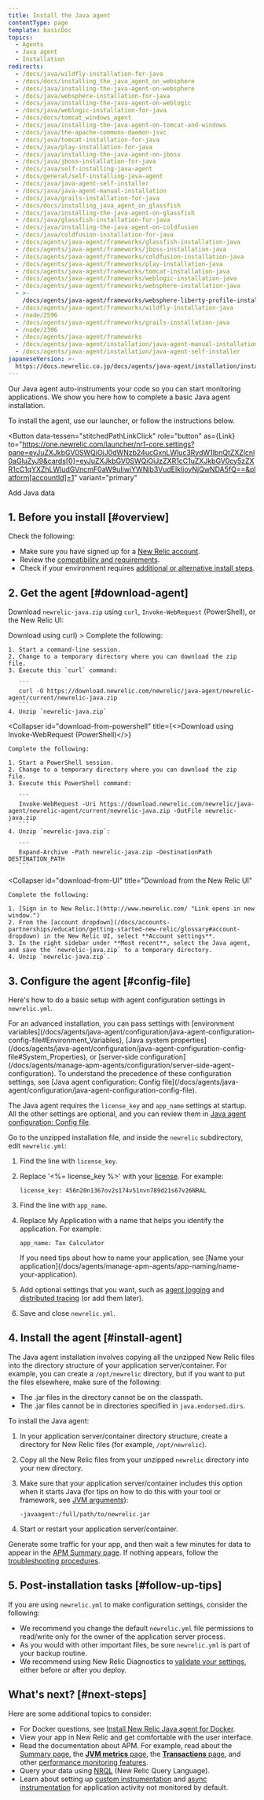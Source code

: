```yaml
---
title: Install the Java agent
contentType: page
template: basicDoc
topics:
  - Agents
  - Java agent
  - Installation
redirects:
  - /docs/java/wildfly-installation-for-java
  - /docs/docs/installing_the_java_agent_on_websphere
  - /docs/java/installing-the-java-agent-on-websphere
  - /docs/java/websphere-installation-for-java
  - /docs/java/installing-the-java-agent-on-weblogic
  - /docs/java/weblogic-installation-for-java
  - /docs/docs/tomcat_windows_agent
  - /docs/java/installing-the-java-agent-on-tomcat-and-windows
  - /docs/java/the-apache-commons-daemon-jsvc
  - /docs/java/tomcat-installation-for-java
  - /docs/java/play-installation-for-java
  - /docs/java/installing-the-java-agent-on-jboss
  - /docs/java/jboss-installation-for-java
  - /docs/java/self-installing-java-agent
  - /docs/general/self-installing-java-agent
  - /docs/java/java-agent-self-installer
  - /docs/java/java-agent-manual-installation
  - /docs/java/grails-installation-for-java
  - /docs/docs/installing_java_agent_on_glassfish
  - /docs/java/installing-the-java-agent-on-glassfish
  - /docs/java/glassfish-installation-for-java
  - /docs/java/installing-the-java-agent-on-coldfusion
  - /docs/java/coldfusion-installation-for-java
  - /docs/agents/java-agent/frameworks/glassfish-installation-java
  - /docs/agents/java-agent/frameworks/jboss-installation-java
  - /docs/agents/java-agent/frameworks/coldfusion-installation-java
  - /docs/agents/java-agent/frameworks/play-installation-java
  - /docs/agents/java-agent/frameworks/tomcat-installation-java
  - /docs/agents/java-agent/frameworks/weblogic-installation-java
  - /docs/agents/java-agent/frameworks/websphere-installation-java
  - >-
    /docs/agents/java-agent/frameworks/websphere-liberty-profile-installation-java
  - /docs/agents/java-agent/frameworks/wildfly-installation-java
  - /node/2596
  - /docs/agents/java-agent/frameworks/grails-installation-java
  - /node/2306
  - /docs/agents/java-agent/frameworks
  - /docs/agents/java-agent/installation/java-agent-manual-installation
  - /docs/agents/java-agent/installation/java-agent-self-installer
japaneseVersion: >-
  https://docs.newrelic.co.jp/docs/agents/java-agent/installation/install-java-agent
---
```



Our Java agent auto-instruments your code so you can start monitoring applications. We show you here how to complete a basic Java agent installation.

To install the agent, use our launcher, or follow the instructions below.

<Button
  data-tessen="stitchedPathLinkClick"
  role="button"
  as={Link}
  to="https://one.newrelic.com/launcher/nr1-core.settings?pane=eyJuZXJkbGV0SWQiOiJ0dWNzb24ucGxnLWluc3RydW1lbnQtZXZlcnl0aGluZyJ9&cards[0]=eyJuZXJkbGV0SWQiOiJzZXR1cC1uZXJkbGV0cy5zZXR1cC1qYXZhLWludGVncmF0aW9uIiwiYWNjb3VudElkIjoyNjQwNDA5fQ==&platform[accountId]=1"
  variant="primary"
>
  Add Java data
</Button>

## 1. Before you install [#overview]

Check the following:

* Make sure you have signed up for a [New Relic account](/docs/accounts-partnerships/accounts/account-setup/creating-your-new-relic-account).
* Review the [compatibility and requirements](/docs/agents/java-agent/getting-started/compatibility-requirements-java-agent).
* Check if your environment requires [additional or alternative install steps](/docs/agents/java-agent/additional-installation).

## 2. Get the agent [#download-agent]

Download `newrelic-java.zip` using `curl`, `Invoke-WebRequest` (PowerShell), or the New Relic UI:

<CollapserGroup>
  <Collapser
    id="download-from-curl"
    title={<>Download using <InlineCode>curl</InlineCode></>}
  >
    Complete the following:

    1. Start a command-line session.
    2. Change to a temporary directory where you can download the zip file.
    3. Execute this `curl` command:

       ```
       curl -O https://download.newrelic.com/newrelic/java-agent/newrelic-agent/current/newrelic-java.zip
       ```
    4. Unzip `newrelic-java.zip`
  </Collapser>

  <Collapser
    id="download-from-powershell"
    title={<>Download using <InlineCode>Invoke-WebRequest</InlineCode> (PowerShell)</>}
  >
    Complete the following:

    1. Start a PowerShell session.
    2. Change to a temporary directory where you can download the zip file.
    3. Execute this PowerShell command:

       ```
       Invoke-WebRequest -Uri https://download.newrelic.com/newrelic/java-agent/newrelic-agent/current/newrelic-java.zip -OutFile newrelic-java.zip
       ```
    4. Unzip `newrelic-java.zip`:

       ```
       Expand-Archive -Path newrelic-java.zip -DestinationPath DESTINATION_PATH
       ```
  </Collapser>

  <Collapser
    id="download-from-UI"
    title="Download from the New Relic UI"
  >
    Complete the following:

    1. [Sign in to New Relic.](http://www.newrelic.com/ "Link opens in new window.")
    2. From the [account dropdown](/docs/accounts-partnerships/education/getting-started-new-relic/glossary#account-dropdown) in the New Relic UI, select **Account settings**.
    3. In the right sidebar under **Most recent**, select the Java agent, and save the `newrelic-java.zip` to a temporary directory.
    4. Unzip `newrelic-java.zip`.
  </Collapser>
</CollapserGroup>

## 3. Configure the agent [#config-file]

Here's how to do a basic setup with agent configuration settings in `newrelic.yml`.

<Callout variant="tip">
  For an advanced installation, you can pass settings with [environment variables](/docs/agents/java-agent/configuration/java-agent-configuration-config-file#Environment_Variables), [Java system properties](/docs/agents/java-agent/configuration/java-agent-configuration-config-file#System_Properties), or [server-side configuration](/docs/agents/manage-apm-agents/configuration/server-side-agent-configuration). To understand the precedence of these configuration settings, see [Java agent configuration: Config file](/docs/agents/java-agent/configuration/java-agent-configuration-config-file).
</Callout>

The Java agent requires the `license_key` and `app_name` settings at startup. All the other settings are optional, and you can review them in [Java agent configuration: Config file](/docs/agents/java-agent/configuration/java-agent-configuration-config-file).

Go to the unzipped installation file, and inside the `newrelic` subdirectory, edit `newrelic.yml`:

1. Find the line with `license_key`.
2. Replace '&lt;%= license_key %>' with your [license](/docs/accounts/install-new-relic/account-setup/license-key). For example:

   ```
   license_key: 456n20n1367ov2s174v51nvn789d21s67v26NRAL
   ```
3. Find the line with `app_name`.
4. Replace My Application with a name that helps you identify the application. For example:

   ```
   app_name: Tax Calculator
   ```

   <Callout variant="tip">
     If you need tips about how to name your application, see [Name your application](/docs/agents/manage-apm-agents/app-naming/name-your-application).
   </Callout>
5. Add optional settings that you want, such as [agent logging](/docs/agents/java-agent/configuration/java-agent-configuration-config-file#Logging-Configuration) and [distributed tracing](/docs/agents/java-agent/configuration/java-agent-configuration-config-file#ev-NEW_RELIC_DISTRIBUTED_TRACING_ENABLED) (or add them later).
6. Save and close `newrelic.yml`.

## 4. Install the agent [#install-agent]

The Java agent installation involves copying all the unzipped New Relic files into the directory structure of your application server/container. For example, you can create a `/opt/newrelic` directory, but if you want to put the files elsewhere, make sure of the following:

* The .jar files in the directory cannot be on the classpath.
* The .jar files cannot be in directories specified in `java.endorsed.dirs`.

To install the Java agent:

1. In your application server/container directory structure, create a directory for New Relic files (for example, `/opt/newrelic`).
2. Copy all the New Relic files from your unzipped `newrelic` directory into your new directory.
3. Make sure that your application server/container includes this option when it starts Java (for tips on how to do this with your tool or framework, see [JVM arguments](/docs/agents/java-agent/installation/start-java-agent-jvm-switch)):

   ```
   -javaagent:/full/path/to/newrelic.jar
   ```
4. Start or restart your application server/container.

Generate some traffic for your app, and then wait a few minutes for data to appear in the [APM Summary page](/docs/applications-menu/applications-overview). If nothing appears, follow the [troubleshooting procedures](/docs/agents/java-agent/troubleshooting/no-data-appears-java).

## 5. Post-installation tasks [#follow-up-tips]

If you are using `newrelic.yml` to make configuration settings, consider the following:

* We recommend you change the default `newrelic.yml` file permissions to read/write only for the owner of the application server process.
* As you would with other important files, be sure `newrelic.yml` is part of your backup routine.
* We recommend using New Relic Diagnostics to [validate your settings](https://docs.newrelic.com/docs/using-new-relic/cross-product-functions/troubleshooting/new-relic-diagnostics#h2-validate-your-config-file-settings), either before or after you deploy.

## What's next? [#next-steps]

Here are some additional topics to consider:

* For Docker questions, see [Install New Relic Java agent for Docker](/docs/agents/java-agent/additional-installation/install-new-relic-java-agent-docker).
* View your app in New Relic and get comfortable with the user interface.
* Read the documentation about APM. For example, read about the [Summary page](/docs/apm/applications-menu/monitoring/apm-overview-page), the [**JVM metrics** page](/docs/agents/java-agent/features/jvm-metrics-page), the [**Transactions** page](/docs/apm/applications-menu/monitoring/transactions-page), and other [performance monitoring features](/docs/apm).
* Query your data using [NRQL](/docs/query-data/nrql-new-relic-query-language/getting-started/introduction-nrql) (New Relic Query Language).
* Learn about setting up [custom instrumentation](/docs/agents/java-agent/custom-instrumentation) and [async instrumentation](/docs/agents/java-agent/async-instrumentation) for application activity not monitored by default.
